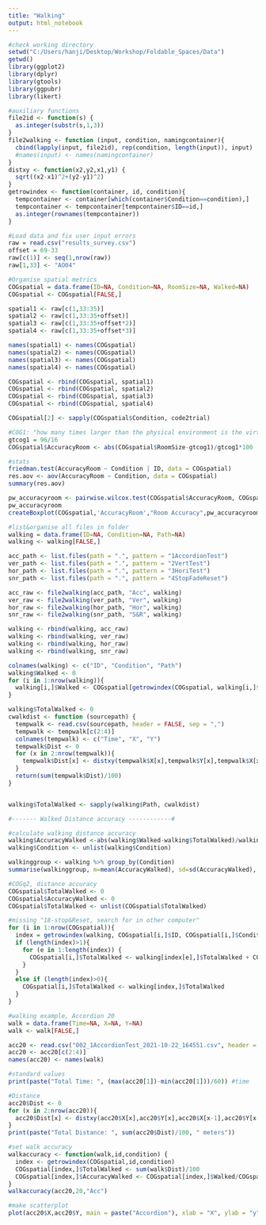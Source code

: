 ```yaml
---
title: "Walking"
output: html_notebook
---
```


```r
#check working directory
setwd("C:/Users/hanji/Desktop/Workshop/Foldable_Spaces/Data")
getwd()
library(ggplot2)
library(dplyr)
library(gtools)
library(ggpubr)
library(likert)
```

```r
#auxiliary functions
file2id <- function(s) {
  as.integer(substr(s,1,3))
}
file2walking <- function (input, condition, namingcontainer){
  cbind(lapply(input, file2id), rep(condition, length(input)), input)
  #names(input) <- names(namingcontainer)
}
distxy <- function(x2,y2,x1,y1) {
  sqrt((x2-x1)^2+(y2-y1)^2)
}
getrowindex <- function(container, id, condition){
  tempcontainer <- container[which(container$Condition==condition),]
  tempcontainer <- tempcontainer[tempcontainer$ID==id,]
  as.integer(rownames(tempcontainer))  
}

```

```r
#Load data and fix user input errors
raw = read.csv("results_survey.csv")
offset = 69-33
raw[c(1)] <- seq(1,nrow(raw))
raw[1,33] <- "AO04"

#Organise spatial metrics
COGspatial = data.frame(ID=NA, Condition=NA, RoomSize=NA, Walked=NA)
COGspatial <- COGspatial[FALSE,]

spatial1 <- raw[c(1,33:35)]
spatial2 <- raw[c(1,33:35+offset)]
spatial3 <- raw[c(1,33:35+offset*2)]
spatial4 <- raw[c(1,33:35+offset*3)]

names(spatial1) <- names(COGspatial)
names(spatial2) <- names(COGspatial)
names(spatial3) <- names(COGspatial)
names(spatial4) <- names(COGspatial)

COGspatial <- rbind(COGspatial, spatial1)
COGspatial <- rbind(COGspatial, spatial2)
COGspatial <- rbind(COGspatial, spatial3)
COGspatial <- rbind(COGspatial, spatial4)

COGspatial[2] <- sapply(COGspatial$Condition, code2trial)

#COG1: "how many times larger than the physical environment is the virtual environment? 
gtcog1 = 96/16
COGspatial$AccuracyRoom <- abs(COGspatial$RoomSize-gtcog1)/gtcog1*100

#stats
friedman.test(AccuracyRoom ~ Condition | ID, data = COGspatial) 
res.aov <- aov(AccuracyRoom ~ Condition, data = COGspatial)
summary(res.aov)

pw_accuracyroom <- pairwise.wilcox.test(COGspatial$AccuracyRoom, COGspatial$Condition, p.adjust.method = "bonferroni", paired = TRUE)
pw_accuracyroom
createBoxplot(COGspatial,'AccuracyRoom',"Room Accuracy",pw_accuracyroom)


```

```r
#list&organise all files in folder
walking = data.frame(ID=NA, Condition=NA, Path=NA)
walking <- walking[FALSE,]

acc_path <- list.files(path = ".", pattern = "1AccordionTest")
ver_path <- list.files(path = ".", pattern = "2VertTest")
hor_path <- list.files(path = ".", pattern = "3HoriTest")
snr_path <- list.files(path = ".", pattern = "4StopFadeReset")

acc_raw <- file2walking(acc_path, "Acc", walking)
ver_raw <- file2walking(ver_path, "Ver", walking)
hor_raw <- file2walking(hor_path, "Hor", walking)
snr_raw <- file2walking(snr_path, "S&R", walking)

walking <- rbind(walking, acc_raw)
walking <- rbind(walking, ver_raw)
walking <- rbind(walking, hor_raw)
walking <- rbind(walking, snr_raw)

colnames(walking) <- c("ID", "Condition", "Path")
walking$Walked <- 0
for (i in 1:nrow(walking)){
  walking[i,]$Walked <- COGspatial[getrowindex(COGspatial, walking[i,]$ID, walking[i,]$Condition),]$Walked 
}

walking$TotalWalked <- 0
cwalkdist <- function (sourcepath) {
  tempwalk <- read.csv(sourcepath, header = FALSE, sep = ",")
  tempwalk <- tempwalk[c(2:4)]
  colnames(tempwalk) <- c("Time", "X", "Y")
  tempwalk$Dist <- 0
  for (x in 2:nrow(tempwalk)){
    tempwalk$Dist[x] <- distxy(tempwalk$X[x],tempwalk$Y[x],tempwalk$X[x-1],tempwalk$Y[x-1])
  }
  return(sum(tempwalk$Dist)/100)
}


walking$TotalWalked <- sapply(walking$Path, cwalkdist)
```

```r
#------- Walked Distance accuracy ------------#

#calculate walking distance accuracy
walking$AccuracyWalked <-abs(walking$Walked-walking$TotalWalked)/walking$TotalWalked
walking$Condition <- unlist(walking$Condition)

walkinggroup <- walking %>% group_by(Condition)
summarise(walkinggroup, m=mean(AccuracyWalked), sd=sd(AccuracyWalked), mi=min(AccuracyWalked), ma=max(AccuracyWalked))

#COGq2, distance accuracy
COGspatial$TotalWalked <- 0
COGspatial$AccuracyWalked <- 0
COGspatial$TotalWalked <- unlist(COGspatial$TotalWalked)

#missing "18-stop&Reset, search for in other computer"
for (i in 1:nrow(COGspatial)){
  index = getrowindex(walking, COGspatial[i,]$ID, COGspatial[i,]$Condition)
  if (length(index)>1){
    for (e in 1:length(index)) {
      COGspatial[i,]$TotalWalked <- walking[index[e],]$TotalWalked + COGspatial[i,]$TotalWalked
    }
  }
  else if (length(index)>0){
    COGspatial[i,]$TotalWalked <- walking[index,]$TotalWalked
  }
}

```

```r
#walking example, Accordion 20
walk = data.frame(Time=NA, X=NA, Y=NA)
walk <- walk[FALSE,]

acc20 <- read.csv("002_1AccordionTest_2021-10-22_164551.csv", header = FALSE, sep = ",") 
acc20 <- acc20[c(2:4)]
names(acc20) <- names(walk)

#standard values
print(paste("Total Time: ", (max(acc20[1])-min(acc20[1]))/60)) #time

#Distance
acc20$Dist <- 0
for (x in 2:nrow(acc20)){
  acc20$Dist[x] <- distxy(acc20$X[x],acc20$Y[x],acc20$X[x-1],acc20$Y[x-1])
}
print(paste("Total Distance: ", sum(acc20$Dist)/100, " meters"))

#set walk accuracy
walkaccuracy <- function(walk,id,condition) {
  index <- getrowindex(COGspatial,id,condition)
  COGspatial[index,]$TotalWalked <- sum(walk$Dist)/100
  COGspatial[index,]$AccuracyWalked <- COGspatial[index,]$Walked/COGspatial[index,]$TotalWalked
}
walkaccuracy(acc20,20,"Acc")

#make scatterplot
plot(acc20$X,acc20$Y, main = paste("Accordion"), xlab = "X", ylab = "y")

```
